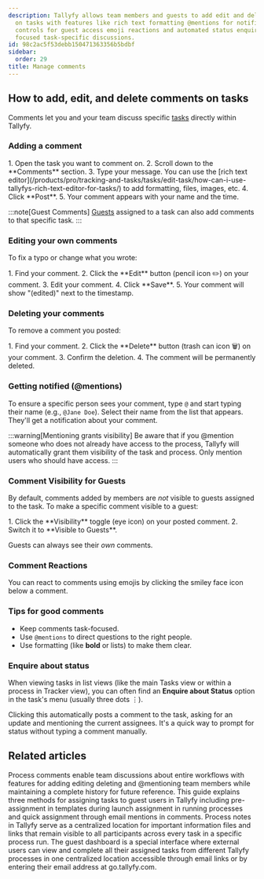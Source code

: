 ```yaml
---
description: Tallyfy allows team members and guests to add edit and delete comments
  on tasks with features like rich text formatting @mentions for notifications visibility
  controls for guest access emoji reactions and automated status enquiries to facilitate
  focused task-specific discussions.
id: 98c2ac5f53debb150471363356b5bdbf
sidebar:
  order: 29
title: Manage comments
---
```



## How to add, edit, and delete comments on tasks

Comments let you and your team discuss specific [tasks](/products/pro/tracking-and-tasks/tasks/) directly within Tallyfy.

### Adding a comment

<Steps>
1. Open the task you want to comment on.
2. Scroll down to the **Comments** section.
3. Type your message. You can use the [rich text editor](/products/pro/tracking-and-tasks/tasks/edit-task/how-can-i-use-tallyfys-rich-text-editor-for-tasks/) to add formatting, files, images, etc.
4. Click **Post**.
5. Your comment appears with your name and the time.
</Steps>

:::note[Guest Comments]
[Guests](/products/pro/documenting/guests/) assigned to a task can also add comments to that specific task.
:::

### Editing your own comments

To fix a typo or change what you wrote:

<Steps>
1. Find your comment.
2. Click the **Edit** button (pencil icon ✏️) on your comment.
3. Edit your comment.
4. Click **Save**.
5. Your comment will show "(edited)" next to the timestamp.
</Steps>

### Deleting your comments

To remove a comment you posted:

<Steps>
1. Find your comment.
2. Click the **Delete** button (trash can icon 🗑️) on your comment.
3. Confirm the deletion.
4. The comment will be permanently deleted.
</Steps>

### Getting notified (@mentions)

To ensure a specific person sees your comment, type `@` and start typing their name (e.g., `@Jane Doe`). Select their name from the list that appears. They'll get a notification about your comment.

:::warning[Mentioning grants visibility]
Be aware that if you @mention someone who does not already have access to the process, Tallyfy will automatically grant them visibility of the task and process. Only mention users who should have access.
:::

### Comment Visibility for Guests

By default, comments added by members are *not* visible to guests assigned to the task. To make a specific comment visible to a guest:

<Steps>
1.  Click the **Visibility** toggle (eye icon) on your posted comment.
2.  Switch it to **Visible to Guests**.
</Steps>

Guests can always see their *own* comments.

### Comment Reactions

You can react to comments using emojis by clicking the smiley face icon below a comment.

### Tips for good comments

*   Keep comments task-focused.
*   Use `@mentions` to direct questions to the right people.
*   Use formatting (like **bold** or lists) to make them clear.

### Enquire about status

When viewing tasks in list views (like the main Tasks view or within a process in Tracker view), you can often find an **Enquire about Status** option in the task's menu (usually three dots ⋮).

Clicking this automatically posts a comment to the task, asking for an update and mentioning the current assignees. It's a quick way to prompt for status without typing a comment manually.


## Related articles
<CardGrid>
<LinkTitleCard header="<b>Processes > Commenting processes</b>" href="/products/pro/tracking-and-tasks/processes/how-can-i-manage-comments-in-tallyfy/" > Process comments enable team discussions about entire workflows with features for adding editing deleting and @mentioning team members while maintaining a complete history for future reference. </LinkTitleCard>
<LinkTitleCard header="<b>Guests > Assign tasks to guests</b>" href="/products/pro/documenting/guests/how-can-i-assign-tasks-to-guest-users-in-tallyfy/" > This guide explains three methods for assigning tasks to guest users in Tallyfy including pre-assignment in templates during launch assignment in running processes and quick assignment through email mentions in comments. </LinkTitleCard>
<LinkTitleCard header="<b>Edit Processes > Add process notes</b>" href="/products/pro/tracking-and-tasks/processes/edit-processes/how-to-add-process-notes/" > Process notes in Tallyfy serve as a centralized location for important information files and links that remain visible to all participants across every task in a specific process run. </LinkTitleCard>
<LinkTitleCard header="<b>Guests > The guest view</b>" href="/products/pro/documenting/guests/how-can-guests-monitor-their-processes-on-tallyfy/" > The guest dashboard is a special interface where external users can view and complete all their assigned tasks from different Tallyfy processes in one centralized location accessible through email links or by entering their email address at go.tallyfy.com. </LinkTitleCard>
</CardGrid>